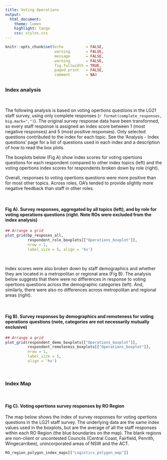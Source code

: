 ```yaml
---
title: Voting Operations
output: 
  html_document:
    theme: lumen           
    highlight: tango
    css: styles.css
---
```



```r

knitr::opts_chunk$set(echo          = FALSE, 
                      warning       = FALSE, 
                      message       = FALSE, 
                      warning       = FALSE, 
                      fig.fullwidth = TRUE, 
                      paged.print   = FALSE, 
                      comment       = NA)

```



## {.tabset .tabset-fade}

### Index analysis

\


The following analysis is based on voting opertions questions in the LG21 staff survey, using only complete responses 
(`r format(complete_responses, big.mark=",")`). The original survey response data have been  transformed, so every
staff response is assigned an index score between 1 (most negative responses) and 5 (most positive responses). Only selected questions contributed to the index for each topic. See the 'Analysis - Index questions' page for a list of questions used in each index and a description of how to read the box plots.

The boxplots below (Fig A) show index scores for voting opertions questions for each respondent compared to other index topics (left) and the voting opertions index scores for respondents broken down by role (right).

Overall, responses to voting opertions questions were more positive than for most other topics. Across roles, OA's tended to provide slightly more negative feedback than staff in other roles. 

\

#### **Fig A). Survey responses, aggregated by all topics (left), and by role for voting operations questions (right. Note ROs were excluded from the index analysis)**

```r

## Arrange a grid
plot_grid(bp_resposes_all, 
          respondent_role_boxplots[["Operations_boxplot"]],
          nrow = 1,
          label_size = 5, align = 'hv')

```

\

Index scores were also broken down by staff demographics and whether they are located in a metropolitan or regional area (Fig B). The analysis below suggests that there were no differences in response to voting opertions questions across the demographic categories (left). And, similarly, there were also no differences across metropolitan and regional areas (right).

\

#### **Fig B). Survey responses by demographics and remoteness for voting operations questions (note, categories are not necessarily mutually exclusive)**

```r

## Arrange a grid
plot_grid(respondent_demo_boxplots[["Operations_boxplot"]], 
          respondent_remoteness_boxplots[["Operations_boxplot"]],
          nrow = 1,
          label_size = 5, 
          align = 'hv')

```

\



### Index Map

\

#### **Fig C). Voting opertions survey responses by RO Region**

The map below shows the index of survey responses for voting opertions questions in the LG21 staff survey. The underlying data are the same index
values used in the boxplots, but are the average of all the staff responses within each RO Region (the blue boundaries on the map). The blank regions are non-client or uncontested Councils (Central Coast, Fairfield, Penrith, Wingecarribee), unincorporated areas of NSW and the ACT. 

```r

RO_region_polygon_index_maps[["Logistics_polygon_map"]]

```


